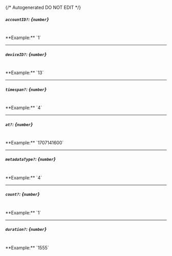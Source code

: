 {/* Autogenerated DO NOT EDIT  */}
##### `accountID?`: *{`number`}*
<br/>
**Example:** `1`

---
##### `deviceID?`: *{`number`}*
<br/>
**Example:** `13`

---
##### `timespan?`: *{`number`}*
<br/>
**Example:** `4`

---
##### `at?`: *{`number`}*
<br/>
**Example:** `1707141600`

---
##### `metadataType?`: *{`number`}*
<br/>
**Example:** `4`

---
##### `count?`: *{`number`}*
<br/>
**Example:** `1`

---
##### `duration?`: *{`number`}*
<br/>
**Example:** `1555`


